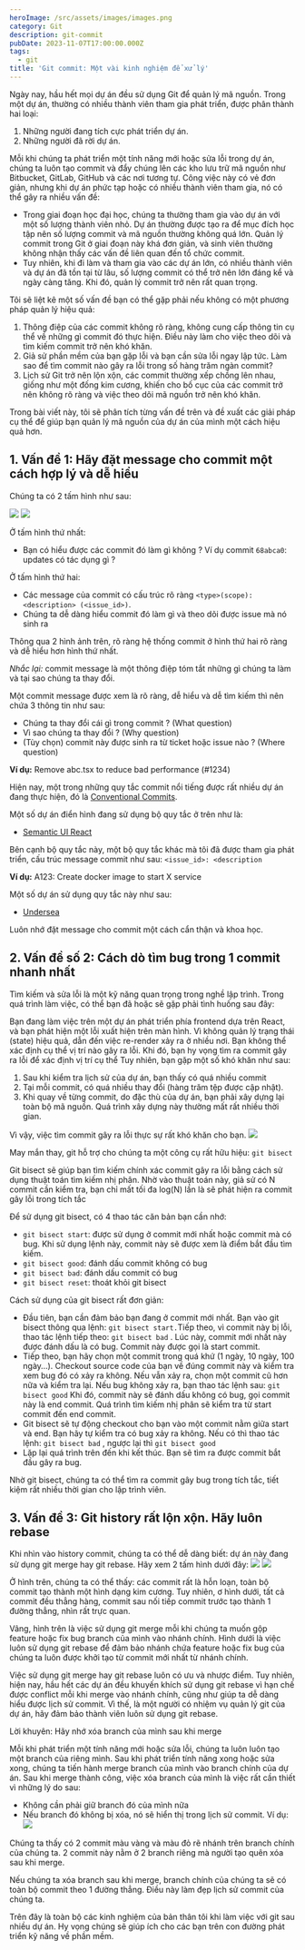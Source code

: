 ```yaml
---
heroImage: /src/assets/images/images.png
category: Git
description: git-commit
pubDate: 2023-11-07T17:00:00.000Z
tags:
  - git
title: 'Git commit: Một vài kinh nghiệm để xử lý'
---
```


Ngày nay, hầu hết mọi dự án đều sử dụng Git để quản lý mã nguồn. Trong một dự án, thường có nhiều thành viên tham gia phát triển, được phân thành hai loại:

1. Những người đang tích cực phát triển dự án.
2. Những người đã rời dự án.

Mỗi khi chúng ta phát triển một tính năng mới hoặc sửa lỗi trong dự án, chúng ta luôn tạo commit và đẩy chúng lên các kho lưu trữ mã nguồn như Bitbucket, GitLab, GitHub và các nơi tương tự. Công việc này có vẻ đơn giản, nhưng khi dự án phức tạp hoặc có nhiều thành viên tham gia, nó có thể gây ra nhiều vấn đề:

- Trong giai đoạn học đại học, chúng ta thường tham gia vào dự án với một số lượng thành viên nhỏ. Dự án thường được tạo ra để mục đích học tập nên số lượng commit và mã nguồn thường không quá lớn. Quản lý commit trong Git ở giai đoạn này khá đơn giản, và sinh viên thường không nhận thấy các vấn đề liên quan đến tổ chức commit.
- Tuy nhiên, khi đi làm và tham gia vào các dự án lớn, có nhiều thành viên và dự án đã tồn tại từ lâu, số lượng commit có thể trở nên lớn đáng kể và ngày càng tăng. Khi đó, quản lý commit trở nên rất quan trọng.

Tôi sẽ liệt kê một số vấn đề bạn có thể gặp phải nếu không có một phương pháp quản lý hiệu quả:

1. Thông điệp của các commit không rõ ràng, không cung cấp thông tin cụ thể về những gì commit đó thực hiện. Điều này làm cho việc theo dõi và tìm kiếm commit trở nên khó khăn.
2. Giả sử phần mềm của bạn gặp lỗi và bạn cần sửa lỗi ngay lập tức. Làm sao để tìm commit nào gây ra lỗi trong số hàng trăm ngàn commit?
3. Lịch sử Git trở nên lộn xộn, các commit thường xếp chồng lên nhau, giống như một đống kim cương, khiến cho bố cục của các commit trở nên không rõ ràng và việc theo dõi mã nguồn trở nên khó khăn.

Trong bài viết này, tôi sẽ phân tích từng vấn đề trên và đề xuất các giải pháp cụ thể để giúp bạn quản lý mã nguồn của dự án của mình một cách hiệu quả hơn.

## 1. Vấn đề 1: Hãy đặt message cho commit một cách hợp lý và dễ hiểu

Chúng ta có 2 tấm hình như sau:

![](https://res.cloudinary.com/anhchangtoanhoc97/image/upload/v1697899235/Blogs/Git%20commit/ddshx6szrlsdhf3peopc.png)
![](https://res.cloudinary.com/anhchangtoanhoc97/image/upload/v1697899440/Blogs/Git%20commit/zpfryy1adkfxhqw26pxh.png)

Ở tấm hình thứ nhất:

- Bạn có hiểu được các commit đó làm gì không ? Ví dụ commit `68abca0`: updates có tác dụng gì ?

Ở tấm hình thứ hai:

- Các message của commit có cấu trúc rõ ràng `<type>(scope): <description> (<issue_id>)`.
- Chúng ta dễ dàng hiểu commit đó làm gì và theo dõi được issue mà nó sinh ra

Thông qua 2 hình ảnh trên, rõ ràng hệ thống commit ở hình thứ hai rõ ràng và dễ hiểu hơn hình thứ nhất.

_Nhắc lại:_ commit message là một thông điệp tóm tắt những gì chúng ta làm và tại sao chúng ta thay đổi.

Một commit message được xem là rõ ràng, dễ hiểu và dễ tìm kiếm thì nên chứa 3 thông tin như sau:

- Chúng ta thay đổi cái gì trong commit ? (What question)
- Vì sao chúng ta thay đổi ? (Why question)
- (Tùy chọn) commit này được sinh ra từ ticket hoặc issue nào ? (Where question)

**Ví dụ:** Remove abc.tsx to reduce bad performance (#1234)

Hiện nay, một trong những quy tắc commit nổi tiếng được rất nhiều dự án đang thực hiện, đó là [Conventional Commits](https://www.conventionalcommits.org/en/v1.0.0/).

Một số dự án điển hình đang sử dụng bộ quy tắc ở trên như là:

- [Semantic UI React](https://github.com/Semantic-Org/Semantic-UI-React)

Bên cạnh bộ quy tắc này, một bộ quy tắc khác mà tôi đã được tham gia phát triển, cấu trúc message commit như sau:
`<issue_id>: <description`

**Ví dụ:** A123: Create docker image to start X service

Một số dự án sử dụng quy tắc này như sau:

- [Undersea](https://github.com/undertheseanlp/underthesea)

Luôn nhớ đặt message cho commit một cách cẩn thận và khoa học.

## 2. Vấn đề số 2: Cách dò tìm bug trong 1 commit nhanh nhất

Tìm kiếm và sửa lỗi là một kỹ năng quan trọng trong nghề lập trình. Trong quá trình làm việc, có thể bạn đã hoặc sẽ gặp phải tình huống sau đây:

Bạn đang làm việc trên một dự án phát triển phía frontend dựa trên React, và bạn phát hiện một lỗi xuất hiện trên màn hình. Vì không quản lý trạng thái (state) hiệu quả, dẫn đến việc re-render xảy ra ở nhiều nơi. Bạn không thể xác định cụ thể vị trí nào gây ra lỗi. Khi đó, bạn hy vọng tìm ra commit gây ra lỗi để xác định vị trí cụ thể
Tuy nhiên, bạn gặp một số khó khăn như sau:

1. Sau khi kiểm tra lịch sử của dự án, bạn thấy có quá nhiều commit
2. Tại mỗi commit, có quá nhiều thay đổi (hàng trăm tệp được cập nhật).
3. Khi quay về từng commit, do đặc thù của dự án, bạn phải xây dựng lại toàn bộ mã nguồn. Quá trình xây dựng này thường mất rất nhiều thời gian.

Vì vậy, việc tìm commit gây ra lỗi thực sự rất khó khăn cho bạn.
![](http://res.cloudinary.com/anhchangtoanhoc97/image/upload/v1697900169/Blogs/Git%20commit/r2oqixoklwvhpgnqjnbq.jpg)

May mắn thay, git hỗ trợ cho chúng ta một công cụ rất hữu hiệu: `git bisect`

Git bisect sẽ giúp bạn tìm kiếm chính xác commit gây ra lỗi bằng cách sử dụng thuật toán tìm kiếm nhị phân. Nhờ vào thuật toán này, giả sử có N commit cần kiểm tra, bạn chỉ mất tối đa log(N) lần là sẽ phát hiện ra commit gây lỗi trong tích tắc

Để sử dụng git bisect, có 4 thao tác căn bản bạn cần nhớ:

- `git bisect start`: được sử dụng ở commit mới nhất hoặc commit mà có bug. Khi sử dụng lệnh này, commit này sẽ được xem là điểm bắt đầu tìm kiếm.
- `git bisect good`: đánh dấu commit không có bug
- `git bisect bad`: đánh dấu commit có bug
- `git bisect reset`: thoát khỏi git bisect

Cách sử dụng của git bisect rất đơn giản:

- Đầu tiên, bạn cần đảm bảo bạn đang ở commit mới nhất. Bạn vào git bisect thông qua lệnh: `git bisect start.`Tiếp theo, vì commit này bị lỗi, thao tác lệnh tiếp theo: `git bisect bad` . Lúc này, commit mới nhất này được đánh dấu là có bug. Commit này được gọi là start commit.
- Tiếp theo, bạn hãy chọn một commit trong quá khứ (1 ngày, 10 ngày, 100 ngày…). Checkout source code của bạn về đúng commit này và kiểm tra xem bug đó có xảy ra không. Nếu vẫn xảy ra, chọn một commit cũ hơn nữa và kiểm tra lại. Nếu bug không xảy ra, bạn thao tác lệnh sau: `git bisect good` Khi đó, commit này sẽ đánh dấu không có bug, gọi commit này là end commit. Quá trình tìm kiếm nhị phân sẽ kiểm tra từ start commit đến end commit.
- Git bisect sẽ tự động checkout cho bạn vào một commit nằm giữa start và end. Bạn hãy tự kiểm tra có bug xảy ra không. Nếu có thì thao tác lệnh: `git bisect bad` , ngược lại thì `git bisect good`
- Lặp lại quá trình trên đến khi kết thúc. Bạn sẽ tìm ra được commit bắt đầu gây ra bug.

Nhờ git bisect, chúng ta có thể tìm ra commit gây bug trong tích tắc, tiết kiệm rất nhiều thời gian cho lập trình viên.

## 3. Vấn đề 3: Git history rất lộn xộn. Hãy luôn rebase

Khi nhìn vào history commit, chúng ta có thể dễ dàng biết: dự án này đang sử dụng git merge hay git rebase.
Hãy xem 2 tấm hình dưới đây:
![](https://res.cloudinary.com/anhchangtoanhoc97/image/upload/v1697900428/Blogs/Git%20commit/wmapwktlrfshefphmcpn.png)
![](https://res.cloudinary.com/anhchangtoanhoc97/image/upload/v1697900450/Blogs/Git%20commit/s27ugrbkfyly3hwwnkrr.png)

Ở hình trên, chúng ta có thể thấy: các commit rất là hỗn loạn, toàn bộ commit tạo thành một hình dạng kim cương. Tuy nhiên, ơ hình dưới, tất cả commit đều thẳng hàng, commit sau nối tiếp commit trước tạo thành 1 đường thẳng, nhìn rất trực quan.

Vâng, hình trên là việc sử dụng git merge mỗi khi chúng ta muốn gộp feature hoặc fix bug branch của mình vào nhánh chính. Hình dưới là việc luôn sử dụng git rebase để đảm bảo nhánh chứa feature hoặc fix bug của chúng ta luôn được khởi tạo từ commit mới nhất từ nhánh chính.

Việc sử dụng git merge hay git rebase luôn có ưu và nhược điểm. Tuy nhiên, hiện nay, hầu hết các dự án đều khuyến khích sử dụng git rebase vì hạn chế được conflict mỗi khi merge vào nhánh chính, cũng như giúp ta dễ dàng hiểu được lịch sử commit. Vì thế, là một người có nhiệm vụ quản lý git của dự án, hãy đảm bảo thành viên luôn sử dụng git rebase.

Lời khuyên: Hãy nhớ xóa branch của mình sau khi merge

Mỗi khi phát triển một tính năng mới hoặc sửa lỗi, chúng ta luôn luôn tạo một branch của riêng mình. Sau khi phát triển tính năng xong hoặc sửa xong, chúng ta tiến hành merge branch của mình vào branch chính của dự án. Sau khi merge thành công, việc xóa branch của mình là việc rất cần thiết vì những lý do sau:

- Không cần phải giữ branch đó của mình nữa
- Nếu branch đó không bị xóa, nó sẽ hiển thị trong lịch sử commit. Ví dụ:
  ![](https://res.cloudinary.com/anhchangtoanhoc97/image/upload/v1697900582/Blogs/Git%20commit/av1juukpoaxnv718sau8.png)

Chúng ta thấy có 2 commit màu vàng và màu đỏ rẽ nhánh trên branch chính của chúng ta. 2 commit này nằm ở 2 branch riêng mà người tạo quên xóa sau khi merge.

Nếu chúng ta xóa branch sau khi merge, branch chính của chúng ta sẽ có toàn bộ commit theo 1 đường thẳng. Điều này làm đẹp lịch sử commit của chúng ta.

Trên đây là toàn bộ các kinh nghiệm của bản thân tôi khi làm việc với git sau nhiều dự án. Hy vọng chúng sẽ giúp ích cho các bạn trên con đường phát triển kỹ năng về phần mềm.
